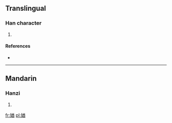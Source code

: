 ==Translingual==

===Han character===
{{Han char|rn=38|rad=女|as=09|sn=12|four=|canj=女廿金田 (VTCW)}}

# {{defn|Han|sort=女09}}

====References====
* {{Han ref|kx=0267.350|dkj=06540|dj=0535.080|hdz=21067.080|uh=5AA8|ud=23208}}

----

==Mandarin==

===Hanzi===
{{cmn-hanzi|pin=[[jiù]] ([[jiu4]])|wg=chiu<sup>4</sup>}}

# {{defn|Mandarin|sort=女09}}

[[fr:媨]]
[[pl:媨]]